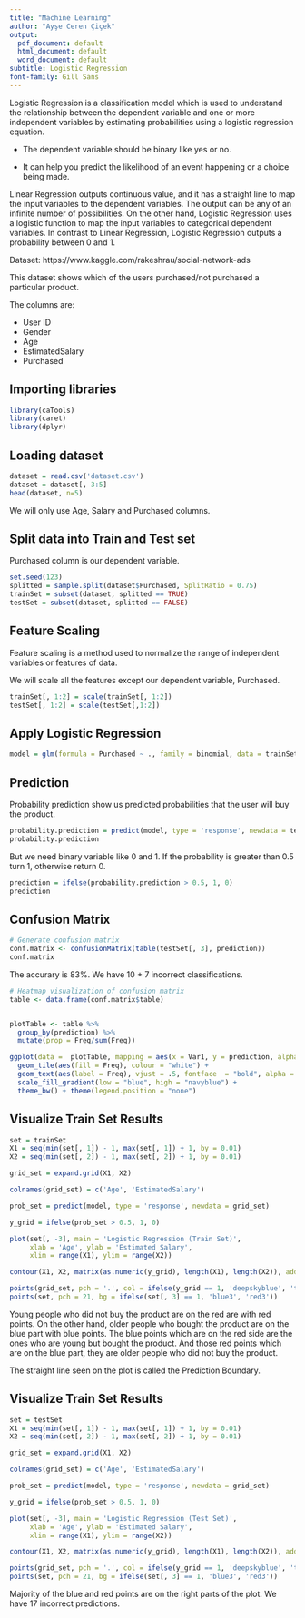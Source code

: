 ```yaml
---
title: "Machine Learning"
author: "Ayşe Ceren Çiçek"
output: 
  pdf_document: default
  html_document: default
  word_document: default
subtitle: Logistic Regression
font-family: Gill Sans
---
```


Logistic Regression is a classification model which is used to understand the relationship between the dependent variable and one or more independent variables by estimating probabilities using a logistic regression equation. 

- The dependent variable should be binary like yes or no. 

- It can help you predict the likelihood of an event happening or a choice being made.

Linear Regression outputs continuous value, and it has a straight line to map the input variables to the dependent variables. The output can be any of an infinite number of possibilities. On the other hand, Logistic Regression uses a logistic function to map the input variables to categorical dependent variables. In contrast to Linear Regression, Logistic Regression outputs a probability between 0 and 1.

Dataset: https://www.kaggle.com/rakeshrau/social-network-ads

This dataset shows which of the users purchased/not purchased a particular product.

The columns are:

- User ID
- Gender
- Age
- EstimatedSalary
- Purchased


## Importing libraries

```r
library(caTools)
library(caret)
library(dplyr)
```


## Loading dataset

```r
dataset = read.csv('dataset.csv')
dataset = dataset[, 3:5]
head(dataset, n=5)
```

We will only use Age, Salary and Purchased columns.


## Split data into Train and Test set

Purchased column is our dependent variable.

```r
set.seed(123)
splitted = sample.split(dataset$Purchased, SplitRatio = 0.75)
trainSet = subset(dataset, splitted == TRUE)
testSet = subset(dataset, splitted == FALSE)
```


## Feature Scaling

Feature scaling is a method used to normalize the range of independent variables or features of data.

We will scale all the features except our dependent variable, Purchased.

```r
trainSet[, 1:2] = scale(trainSet[, 1:2])
testSet[, 1:2] = scale(testSet[,1:2])
```


## Apply Logistic Regression

```r
model = glm(formula = Purchased ~ ., family = binomial, data = trainSet)
```


## Prediction

Probability prediction show us predicted probabilities that the user will buy the product.

```r
probability.prediction = predict(model, type = 'response', newdata = testSet[-3])
probability.prediction
```

But we need binary variable like 0 and 1. If the probability is greater than 0.5 turn 1, otherwise return 0.

```r
prediction = ifelse(probability.prediction > 0.5, 1, 0)
prediction
```


## Confusion Matrix

```r
# Generate confusion matrix
conf.matrix <- confusionMatrix(table(testSet[, 3], prediction))
conf.matrix
```

The accurary is 83%. We have 10 + 7 incorrect classifications.


```r
# Heatmap visualization of confusion matrix
table <- data.frame(conf.matrix$table)


plotTable <- table %>%
  group_by(prediction) %>%
  mutate(prop = Freq/sum(Freq))

ggplot(data =  plotTable, mapping = aes(x = Var1, y = prediction, alpha = prop)) +
  geom_tile(aes(fill = Freq), colour = "white") +
  geom_text(aes(label = Freq), vjust = .5, fontface  = "bold", alpha = 1, color="white", size=10) +
  scale_fill_gradient(low = "blue", high = "navyblue") +
  theme_bw() + theme(legend.position = "none")

```

## Visualize Train Set Results

```r
set = trainSet
X1 = seq(min(set[, 1]) - 1, max(set[, 1]) + 1, by = 0.01)
X2 = seq(min(set[, 2]) - 1, max(set[, 2]) + 1, by = 0.01)

grid_set = expand.grid(X1, X2)

colnames(grid_set) = c('Age', 'EstimatedSalary')

prob_set = predict(model, type = 'response', newdata = grid_set)

y_grid = ifelse(prob_set > 0.5, 1, 0)

plot(set[, -3], main = 'Logistic Regression (Train Set)',
     xlab = 'Age', ylab = 'Estimated Salary',
     xlim = range(X1), ylim = range(X2))

contour(X1, X2, matrix(as.numeric(y_grid), length(X1), length(X2)), add = TRUE)

points(grid_set, pch = '.', col = ifelse(y_grid == 1, 'deepskyblue', 'tomato'))
points(set, pch = 21, bg = ifelse(set[, 3] == 1, 'blue3', 'red3'))
```

Young people who did not buy the product are on the red are with red points. On the other hand, older people who bought the product are on the blue part with blue points. The blue points which are on the red side are the ones who are young but bought the product. And those red points which are on the blue part, they are older people who did not buy the product.

The straight line seen on the plot is called the Prediction Boundary.


## Visualize Train Set Results

```r
set = testSet
X1 = seq(min(set[, 1]) - 1, max(set[, 1]) + 1, by = 0.01)
X2 = seq(min(set[, 2]) - 1, max(set[, 2]) + 1, by = 0.01)

grid_set = expand.grid(X1, X2)

colnames(grid_set) = c('Age', 'EstimatedSalary')

prob_set = predict(model, type = 'response', newdata = grid_set)

y_grid = ifelse(prob_set > 0.5, 1, 0)

plot(set[, -3], main = 'Logistic Regression (Test Set)',
     xlab = 'Age', ylab = 'Estimated Salary',
     xlim = range(X1), ylim = range(X2))

contour(X1, X2, matrix(as.numeric(y_grid), length(X1), length(X2)), add = TRUE)

points(grid_set, pch = '.', col = ifelse(y_grid == 1, 'deepskyblue', 'tomato'))
points(set, pch = 21, bg = ifelse(set[, 3] == 1, 'blue3', 'red3'))
```

Majority of the blue and red points are on the right parts of the plot. We have 17 incorrect predictions.


